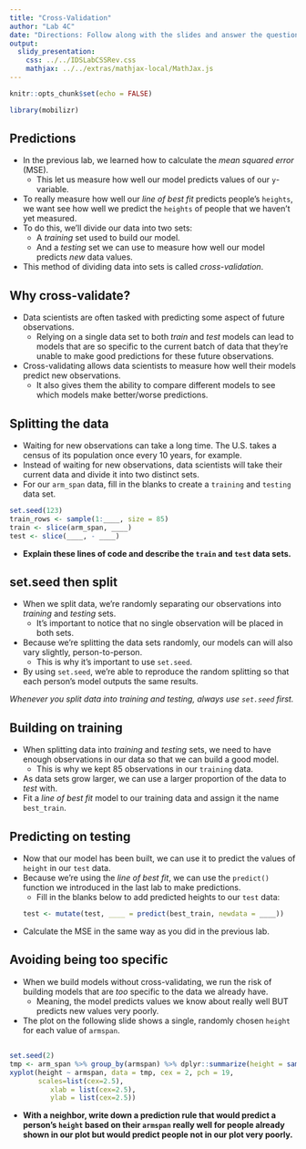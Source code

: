 ```yaml
---
title: "Cross-Validation"
author: "Lab 4C"
date: "Directions: Follow along with the slides and answer the questions in **red** font in your journal."
output: 
  slidy_presentation: 
    css: ../../IDSLabCSSRev.css
    mathjax: ../../extras/mathjax-local/MathJax.js
---
```


```r
knitr::opts_chunk$set(echo = FALSE)
```

```r
library(mobilizr)
```

## Predictions

- In the previous lab, we learned how to calculate the _mean squared error_ (MSE).
    - This let us measure how well our model predicts values of our `y`-variable.
- To really measure how well our _line of best fit_ predicts people's `heights`, we want see how well we predict the `heights` of people that we haven't yet measured.
- To do this, we'll divide our data into two sets:
    - A _training_ set used to build our model.
    - And a _testing_ set we can use to measure how well our model predicts _new_ data values.
- This method of dividing data into sets is called _cross-validation_.


## Why cross-validate?

- Data scientists are often tasked with predicting some aspect of future observations.
    - Relying on a single data set to both _train_ and _test_ models can lead to models that are so specific to the current batch of data that they're unable to make good predictions for these future observations.
- Cross-validating allows data scientists to measure how well their models predict new observations.
    - It also gives them the ability to compare different models to see which models make better/worse predictions.


## Splitting the data

- Waiting for new observations can take a long time. The U.S. takes a census of its population once every 10 years, for example.
- Instead of waiting for new observations, data scientists will take their current data and divide it into two distinct sets.
- For our `arm_span` data, fill in the blanks to create a `training` and `testing` data set.
```r
set.seed(123)
train_rows <- sample(1:____, size = 85)
train <- slice(arm_span, ____)
test <- slice(____, - ____)
```

- **Explain these lines of code and describe the `train` and `test` data sets.**


## set.seed then split

- When we split data, we're randomly separating our observations into _training_ and _testing_ sets.
    - It's important to notice that no single observation will be placed in both sets.
- Because we're splitting the data sets randomly, our models can will also vary slightly, person-to-person.
    - This is why it's important to use `set.seed`.
- By using `set.seed`, we're able to reproduce the random splitting so that each person's model outputs the same results.

_Whenever you split data into training and testing, always use `set.seed` first._


## Building on training

- When splitting data into _training_ and _testing_ sets, we need to have enough observations in our data so that we can build a good model.
    - This is why we kept 85 observations in our `training` data.
- As data sets grow larger, we can use a larger proportion of the data to _test_ with.
- Fit a _line of best fit_ model to our training data and assign it the name `best_train`.


## Predicting on testing

- Now that our model has been built, we can use it to predict the values of `height` in our `test` data.
- Because we're using the _line of best fit_, we can use the `predict()` function we introduced in the last lab to make predictions.
    - Fill in the blanks below to add predicted heights to our `test` data:
```r
test <- mutate(test, ____ = predict(best_train, newdata = ____))
```

- Calculate the MSE in the same way as you did in the previous lab. 


## Avoiding being too specific

- When we build models without cross-validating, we run the risk of building models that are _too_ specific to the data we already have.
    - Meaning, the model predicts values we know about really well BUT predicts new values very poorly.
- The plot on the following slide shows a single, randomly chosen `height` for each value of `armspan`.


## 

```r
set.seed(2)
tmp <- arm_span %>% group_by(armspan) %>% dplyr::summarize(height = sample(height, 1))
xyplot(height ~ armspan, data = tmp, cex = 2, pch = 19,
       scales=list(cex=2.5),
          xlab = list(cex=2.5),
          ylab = list(cex=2.5))
```

- **With a neighbor, write down a prediction rule that would predict a person's `height` based on their `armspan` really well for people already shown in our plot but would predict people not in our plot very poorly.**

